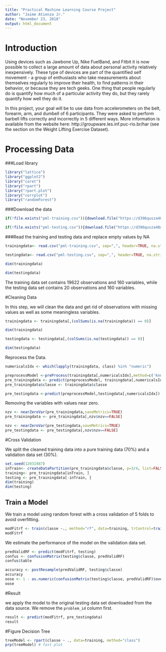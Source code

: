---
title: "Practical Machine Learning Course Project"
author: "Jaime Atienza Jr."
date: "November 23, 2018"
output: html_document
---


# Introduction  

Using devices such as Jawbone Up, Nike FuelBand, and Fitbit it is now possible to collect a large amount of data about personal activity relatively inexpensively. These type of devices are part of the quantified self movement - a group of enthusiasts who take measurements about themselves regularly to improve their health, to find patterns in their behavior, or because they are tech geeks. One thing that people regularly do is quantify how much of a particular activity they do, but they rarely quantify how well they do it. 

In this project, your goal will be to use data from accelerometers on the belt, forearm, arm, and dumbell of 6 participants. They were asked to perform barbell lifts correctly and incorrectly in 5 different ways. More information is available from the website here: http://groupware.les.inf.puc-rio.br/har (see the section on the Weight Lifting Exercise Dataset).


# Processing Data

###Load library
```{r, cache = T}
library("lattice")
library("ggplot2")
library("caret")
library("rpart")
library("rpart.plot")
library("corrplot")
library("randomForest")
```

###Download the data
```{r, cache = T}
if(!file.exists("pml-training.csv")){download.file("https://d396qusza40orc.cloudfront.net/predmachlearn/pml-training.csv", destfile = "pml-training.csv")}

if(!file.exists("pml-testing.csv")){download.file("https://d396qusza40orc.cloudfront.net/predmachlearn/pml-testing.csv", destfile = "pml-testing.csv")}
```

###Read the training and testing data and replace empty values by NA
```{r, cache = T}
trainingdata<- read.csv("pml-training.csv", sep=",", header=TRUE, na.strings = c("NA","",'#DIV/0!'))

testingdata<- read.csv("pml-testing.csv", sep=",", header=TRUE, na.strings = c("NA","",'#DIV/0!'))

dim(trainingdata)

dim(testingdata)
```

The training data set contains 19622 observations and 160 variables, while the testing data set contains 20 observations and 160 variables.


#Cleaning Data

In this step, we will clean the data and get rid of observations with missing values as well as some meaningless variables.
```{r, cache = T}
trainingdata <- trainingdata[,(colSums(is.na(trainingdata)) == 0)]

dim(trainingdata)

testingdata <- testingdata[,(colSums(is.na(testingdata)) == 0)]

dim(testingdata)
```

Reprocess the Data.
```{r, cache = T}
numericalsIdx <- which(lapply(trainingdata, class) %in% "numeric")

preprocessModel <-preProcess(trainingdata[,numericalsIdx],method=c('knnImpute', 'center', 'scale'))
pre_trainingdata <- predict(preprocessModel, trainingdata[,numericalsIdx])
pre_trainingdata$classe <- trainingdata$classe

pre_testingdata <-predict(preprocessModel,testingdata[,numericalsIdx])
```
Removing the variables with values near zero.
```{r, cache = T}
nzv <- nearZeroVar(pre_trainingdata,saveMetrics=TRUE)
pre_trainingdata <- pre_trainingdata[,nzv$nzv==FALSE]

nzv <- nearZeroVar(pre_testingdata,saveMetrics=TRUE)
pre_testingdata <- pre_testingdata[,nzv$nzv==FALSE]
```

#Cross Validation

We split the cleaned training data into a pure training data (70%) and a validation data set (30%). 
```{r, cache = T}
set.seed(12031987)
inTrain<- createDataPartition(pre_trainingdata$classe, p=3/4, list=FALSE)
training<- pre_trainingdata[inTrain, ]
testing <- pre_trainingdata[-inTrain, ]
dim(training)
dim(testing)
```

## Train a Model

We train a model using random forest with a cross validation of 5 folds to avoid overfitting. 
```{r, cache = T}
modFitrf <- train(classe ~., method="rf", data=training, trControl=trainControl(method='cv'), number=5, allowParallel=TRUE, importance=TRUE )
modFitrf
```
We estimate the performance of the model on the validation data set.  
```{r, cache = T}
predValidRF <- predict(modFitrf, testing)
confus <- confusionMatrix(testing$classe, predValidRF)
confus$table
```
```{r, cache = T}
accuracy <- postResample(predValidRF, testing$classe)
accuracy
oose <- 1 - as.numeric(confusionMatrix(testing$classe, predValidRF)$overall[1])
oose
```

#Result

we apply the model to the original testing data set downloaded from the data source. We remove the `problem_id` column first.  
```{r, cache = T}
result <- predict(modFitrf, pre_testingdata)
result
```  

#Figure
Decision Tree

```{r, cache = T}
treeModel <- rpart(classe ~ ., data=training, method="class")
prp(treeModel) # fast plot
```